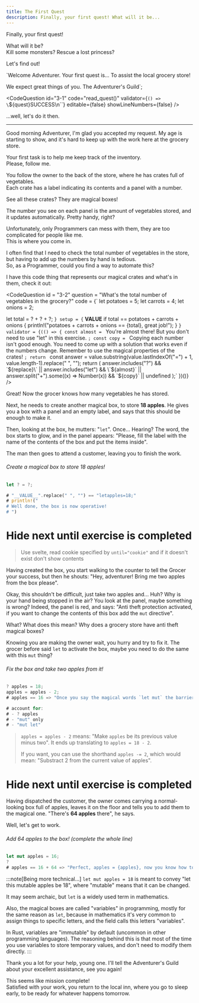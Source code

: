 ```yaml
---
title: The First Quest
description: Finally, your first quest! What will it be...
---
```




Finally, your first quest!

What will it be?  
Kill some monsters? Rescue a lost princess?

Let's find out!

`Welcome Adventurer.
Your first quest is... To assist the local grocery store!

We expect great things of you.
The Adventurer's Guild`;

<CodeQuestion
  id="3-1"
  code="read_quest()"
  validator={`() => \`${quest}SUCCESS\n\``}
  editable={false}
  showLineNumbers={false}
/>

<Checkpoint client:only id="3-1" scroll={false} >
  ...well, let's do it then.

  ---
  <Portrait src="grocery">
  Good morning Adventurer, I'm glad you accepted my request.  
  My age is starting to show, and it's hard to keep up with the work here at the grocery store.  

  Your first task is to help me keep track of the inventory.  
  Please, follow me.
  </Portrait>

  You follow the owner to the back of the store, where he has crates full of vegetables.  
  Each crate has a label indicating its contents and a panel with a number.
  
  <Portrait src="grocery">
  See all these crates? They are magical boxes!  
  
  The number you see on each panel is the amount of vegetables stored, and it updates automatically. Pretty handy, right?  
  
  Unfortunately, only Programmers can mess with them, they are too complicated for people like me.  
  This is where you come in.  
  
  I often find that I need to check the total number of vegetables in the store, but having to add up the numbers by hand is tedious.  
  So, as a Programmer, could you find a way to automate this?
  
  I have this code thing that represents our magical crates and what's in them, check it out:

  </Portrait>
  
  <CodeQuestion 
id = "3-2"
question = "What's the total number of vegetables in the grocery?"
code = {`
let potatoes = 5;
let carrots = 4;
let onions = 2;

let total = ? + ? + ?;
`}
setup = {`
__VALUE__
if total == potatoes + carrots + onions {
  println!("potatoes + carrots + onions == {total}, great job!");
}
`}
validator = {(() => {
const almost = `
You're almost there! 
But you don't need to use "let" in this exercise.
`;
const copy = `
Copying each number isn't good enough.
You need to come up with a solution that works even if the numbers change.
Remember to use the magical properties of the crates!
`;
return `
  const answer = value.substring(value.lastIndexOf("=") + 1, value.length-1).replace(" ", "");
  return (
    answer.includes("?") && \`${replace}\` ||
    answer.includes("let") && \`${almost}\` ||
    answer.split("+").some((x) => Number(x)) && \`${copy}\` ||
    undefined
  );`
})()} />
</Checkpoint>

<Checkpoint id="3-2">
Great!
Now the grocer knows how many vegetables he has stored.

Next, he needs to create another magical box, to store **18 apples**.
He gives you a box with a panel and an empty label, and says that this should be enough to make it.

Then, looking at the box, he mutters: "`let`".
Once... Hearing? The word, the box starts to glow, and in the panel appears: "Please, fill the label with the name of the contents of the box and put the items inside".

The man then goes to attend a customer, leaving you to finish the work.

###### Create a magical box to store 18 apples!
```rust
let ? = ?;

# "__VALUE__".replace(" ", "") == "letapples=18;"
# println!("
# Well done, the box is now operative!
# ")
```
</Checkpoint>

# Hide next until exercise is completed
> Use svelte, read cookie specified by `until="cookie"` and if it doesn't exist don't show contents

Having created the box, you start walking to the counter to tell the Grocer your success, but then he shouts: "Hey, adventurer! Bring me two apples from the box please".

Okay, this shouldn't be difficult, just take two apples and... Huh? Why is your hand being stopped in the air?
You look at the panel, maybe something is wrong?
Indeed, the panel is red, and says: "Anti theft protection activated, if you want to change the contents of this box add the `mut` directive".

What? What does this mean? Why does a grocery store have anti theft magical boxes?

Knowing you are making the owner wait, you hurry and try to fix it.
The grocer before said `let` to activate the box, maybe you need to do the same with this `mut` thing?
###### Fix the box and take two apples from it!
```rust
? apples = 18;
apples = apples - 2;
# apples == 16 => "Once you say the magical words `let mut` the barrier sorrounding the box disappears, and you're able to take the apples, good job!"

# account for:
# - ? apples
# - "mut" only
# - "mut let" 
```
> `apples = apples - 2` means: "Make `apples` be its previous value minus two".
> It ends up translating to `apples = 18 - 2`.
>  
> If you want, you can use the shorthand `apples -= 2`, which would mean: "Substract 2 from the current value of apples".

# Hide next until exercise is completed

Having dispatched the customer, the owner comes carrying a normal-looking box full of apples, leaves it on the floor and tells you to add them to the magical one.
"There's **64 apples** there", he says.

Well, let's get to work.
###### Add 64 apples to the box! (complete the whole line)
```rust
let mut apples = 16;
?
# apples == 16 + 64 => "Perfect, apples = {apples}, now you know how to modify values!"
```

:::note[Being more technical...]
`let mut apples = 18` is meant to convey "let this mutable apples be 18",
where "mutable" means that it can be changed.

It may seem archaic, but `let` is a widely used term in mathematics.
 
Also, the magical boxes are called "variables" in programming, mostly for the same reason as `let`, because in mathematics it's very common to assign things to specific letters, and the field calls this letters "variables".

In Rust, variables are "immutable" by default (uncommon in other programming languages).
The reasoning behind this is that most of the time you use variables to store temporary values, and don't need to modify them directly.
:::

<Portrait src="grocery">
Thank you a lot for your help, young one.  
I'll tell the Adventurer's Guild about your excellent assistance, see you again!
</Portrait>

This seems like mission complete!  
Satisfied with your work, you return to the local inn, where you go to sleep early, to  be ready for whatever happens tomorrow.